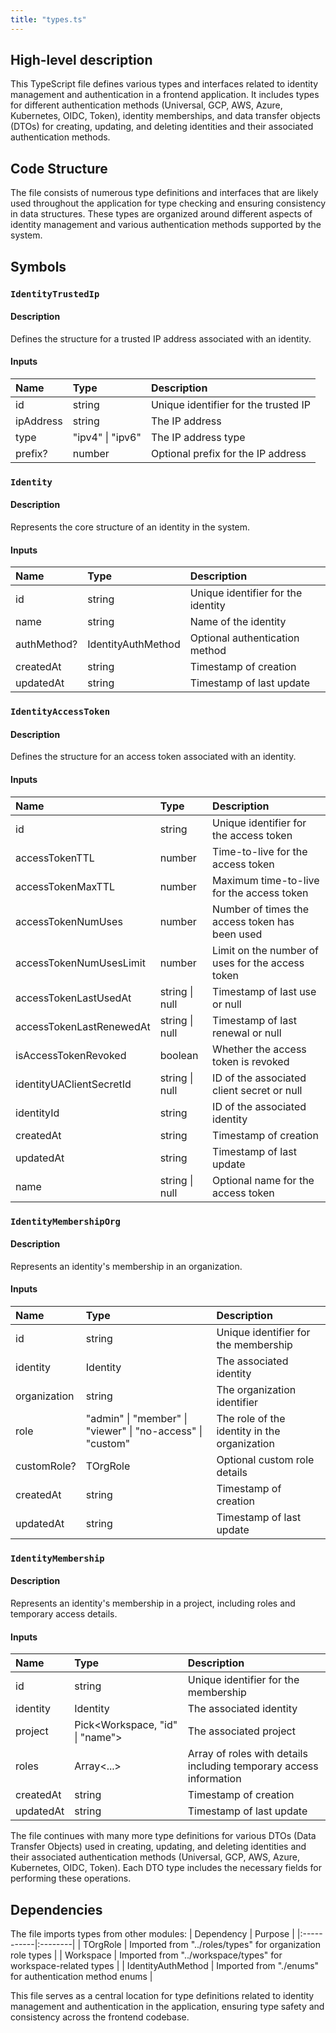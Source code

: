 ```yaml
---
title: "types.ts"
---
```


## High-level description
This TypeScript file defines various types and interfaces related to identity management and authentication in a frontend application. It includes types for different authentication methods (Universal, GCP, AWS, Azure, Kubernetes, OIDC, Token), identity memberships, and data transfer objects (DTOs) for creating, updating, and deleting identities and their associated authentication methods.

## Code Structure
The file consists of numerous type definitions and interfaces that are likely used throughout the application for type checking and ensuring consistency in data structures. These types are organized around different aspects of identity management and various authentication methods supported by the system.

## Symbols

### `IdentityTrustedIp`
#### Description
Defines the structure for a trusted IP address associated with an identity.

#### Inputs
| Name | Type | Description |
|:-----|:-----|:------------|
| id | string | Unique identifier for the trusted IP |
| ipAddress | string | The IP address |
| type | "ipv4" \| "ipv6" | The IP address type |
| prefix? | number | Optional prefix for the IP address |

### `Identity`
#### Description
Represents the core structure of an identity in the system.

#### Inputs
| Name | Type | Description |
|:-----|:-----|:------------|
| id | string | Unique identifier for the identity |
| name | string | Name of the identity |
| authMethod? | IdentityAuthMethod | Optional authentication method |
| createdAt | string | Timestamp of creation |
| updatedAt | string | Timestamp of last update |

### `IdentityAccessToken`
#### Description
Defines the structure for an access token associated with an identity.

#### Inputs
| Name | Type | Description |
|:-----|:-----|:------------|
| id | string | Unique identifier for the access token |
| accessTokenTTL | number | Time-to-live for the access token |
| accessTokenMaxTTL | number | Maximum time-to-live for the access token |
| accessTokenNumUses | number | Number of times the access token has been used |
| accessTokenNumUsesLimit | number | Limit on the number of uses for the access token |
| accessTokenLastUsedAt | string \| null | Timestamp of last use or null |
| accessTokenLastRenewedAt | string \| null | Timestamp of last renewal or null |
| isAccessTokenRevoked | boolean | Whether the access token is revoked |
| identityUAClientSecretId | string \| null | ID of the associated client secret or null |
| identityId | string | ID of the associated identity |
| createdAt | string | Timestamp of creation |
| updatedAt | string | Timestamp of last update |
| name | string \| null | Optional name for the access token |

### `IdentityMembershipOrg`
#### Description
Represents an identity's membership in an organization.

#### Inputs
| Name | Type | Description |
|:-----|:-----|:------------|
| id | string | Unique identifier for the membership |
| identity | Identity | The associated identity |
| organization | string | The organization identifier |
| role | "admin" \| "member" \| "viewer" \| "no-access" \| "custom" | The role of the identity in the organization |
| customRole? | TOrgRole | Optional custom role details |
| createdAt | string | Timestamp of creation |
| updatedAt | string | Timestamp of last update |

### `IdentityMembership`
#### Description
Represents an identity's membership in a project, including roles and temporary access details.

#### Inputs
| Name | Type | Description |
|:-----|:-----|:------------|
| id | string | Unique identifier for the membership |
| identity | Identity | The associated identity |
| project | Pick&lt;Workspace, "id" \| "name"&gt; | The associated project |
| roles | Array&lt;...&gt; | Array of roles with details including temporary access information |
| createdAt | string | Timestamp of creation |
| updatedAt | string | Timestamp of last update |

The file continues with many more type definitions for various DTOs (Data Transfer Objects) used in creating, updating, and deleting identities and their associated authentication methods (Universal, GCP, AWS, Azure, Kubernetes, OIDC, Token). Each DTO type includes the necessary fields for performing these operations.

## Dependencies
The file imports types from other modules:
| Dependency | Purpose |
|:-----------|:--------|
| TOrgRole | Imported from "../roles/types" for organization role types |
| Workspace | Imported from "../workspace/types" for workspace-related types |
| IdentityAuthMethod | Imported from "./enums" for authentication method enums |

This file serves as a central location for type definitions related to identity management and authentication in the application, ensuring type safety and consistency across the frontend codebase.